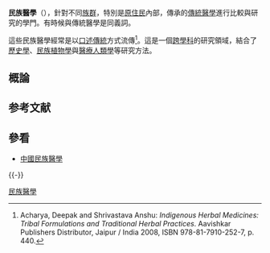 '''民族醫學'''（{{lang-en|Ethnomedicine}}），針對不同[[族群|族群]]，特別是[[原住民|原住民]]內部，傳承的[[傳統醫學|傳統醫學]]進行比較與研究的學門。有時候與傳統醫學是同義詞。

這些民族醫學經常是以[[口头传统|口述傳統]]方式流傳<ref>Acharya, Deepak and Shrivastava Anshu: ''Indigenous Herbal Medicines: Tribal Formulations and Traditional Herbal Practices''. Aavishkar Publishers Distributor, Jaipur / India 2008, ISBN 978-81-7910-252-7, p. 440.</ref>。這是一個[[跨學科|跨學科]]的研究領域，結合了[[歷史學|歷史學]]、[[民族植物學|民族植物學]]與[[醫療人類學|醫療人類學]]等研究方法。

==概論==
== 参考文献 ==
{{Reflist}}

==參看==
*[[中國民族醫學|中國民族醫學]]

{{-}}
{{民族}}

[[Category:民族醫學|]]